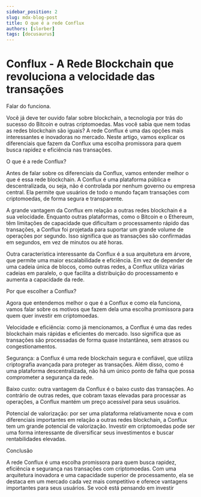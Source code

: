 ```yaml
---
sidebar_position: 2
slug: mdx-blog-post
title: O que é a rede Conflux
authors: [slorber]
tags: [docusaurus]
---
```


# Conflux - A Rede Blockchain que revoluciona a velocidade das transações

Falar do funciona.

Você já deve ter ouvido falar sobre blockchain, a tecnologia por trás do sucesso do Bitcoin e outras criptomoedas. Mas você sabia que nem todas as redes blockchain são iguais? A rede Conflux é uma das opções mais interessantes e inovadoras no mercado. Neste artigo, vamos explicar os diferenciais que fazem da Conflux uma escolha promissora para quem busca rapidez e eficiência nas transações.

O que é a rede Conflux?

Antes de falar sobre os diferenciais da Conflux, vamos entender melhor o que é essa rede blockchain. A Conflux é uma plataforma pública e descentralizada, ou seja, não é controlada por nenhum governo ou empresa central. Ela permite que usuários de todo o mundo façam transações com criptomoedas, de forma segura e transparente.

A grande vantagem da Conflux em relação a outras redes blockchain é a sua velocidade. Enquanto outras plataformas, como o Bitcoin e o Ethereum, têm limitações de capacidade que dificultam o processamento rápido das transações, a Conflux foi projetada para suportar um grande volume de operações por segundo. Isso significa que as transações são confirmadas em segundos, em vez de minutos ou até horas.

Outra característica interessante da Conflux é a sua arquitetura em árvore, que permite uma maior escalabilidade e eficiência. Em vez de depender de uma cadeia única de blocos, como outras redes, a Conflux utiliza várias cadeias em paralelo, o que facilita a distribuição do processamento e aumenta a capacidade da rede.

Por que escolher a Conflux?

Agora que entendemos melhor o que é a Conflux e como ela funciona, vamos falar sobre os motivos que fazem dela uma escolha promissora para quem quer investir em criptomoedas.

Velocidade e eficiência: como já mencionamos, a Conflux é uma das redes blockchain mais rápidas e eficientes do mercado. Isso significa que as transações são processadas de forma quase instantânea, sem atrasos ou congestionamentos.

Segurança: a Conflux é uma rede blockchain segura e confiável, que utiliza criptografia avançada para proteger as transações. Além disso, como é uma plataforma descentralizada, não há um único ponto de falha que possa comprometer a segurança da rede.

Baixo custo: outra vantagem da Conflux é o baixo custo das transações. Ao contrário de outras redes, que cobram taxas elevadas para processar as operações, a Conflux mantém um preço acessível para seus usuários.

Potencial de valorização: por ser uma plataforma relativamente nova e com diferenciais importantes em relação a outras redes blockchain, a Conflux tem um grande potencial de valorização. Investir em criptomoedas pode ser uma forma interessante de diversificar seus investimentos e buscar rentabilidades elevadas.

Conclusão

A rede Conflux é uma escolha promissora para quem busca rapidez, eficiência e segurança nas transações com criptomoedas. Com uma arquitetura inovadora e uma capacidade superior de processamento, ela se destaca em um mercado cada vez mais competitivo e oferece vantagens importantes para seus usuários. Se você está pensando em investir

